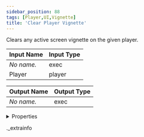 ```yaml
---
sidebar_position: 88
tags: [Player,UI,Vignette]
title: 'Clear Player Vignette'
---
```


Clears any active screen vignette on the given player.



<IChip uuid="161bdcc8-4156-4c8f-9792-2a1285b97e68" />

| Input Name | Input Type |
|-----------|-----------|
| *No name.* | exec |
| Player | player |

| Output Name | Output Type |
|-----------|-----------|
| *No name.* | exec |


<details>
  <summary>Properties</summary>
  <div>
    <div>
    <table>
      <thead>
        <tr>
          <th>Room availability:</th>
          <th>Available everywhere</th>
        </tr>
        <tr>
          <th>Is beta required?</th>
          <th>No</th>
        </tr>
        <tr>
          <th>Is this chip a trolling risk?</th>
          <th>No</th>
        </tr>
        <tr>
          <th>Is this chip a role assignment risk?</th>
          <th>No</th>
        </tr>
        <tr>
          <th>Chip UUID</th>
          <th>161bdcc8-4156-4c8f-9792-2a1285b97e68</th>
        </tr>
      </thead>
    </table>
    </div>
  </div>
</details>

._extrainfo